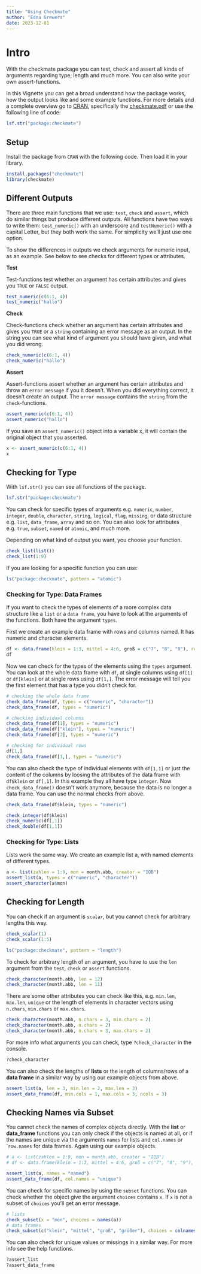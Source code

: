 ```yaml
---
title: "Using Checkmate"
author: "Edna Grewers"
date: 2023-12-01
---
```

# Intro

With the checkmate package you can test, check and assert all kinds of arguments regarding type, length and much more. You can also write your own assert-functions. 

In this Vignette you can get a broad understand how the package works, how the output looks like and some example functions. For more details and a complete overview go to [CRAN](https://cran.r-project.org/web/packages/checkmate/index.html), specifically the [checkmate.pdf](https://cran.r-project.org/web/packages/checkmate/checkmate.pdf) or use the following line of code:
```r
lsf.str("package:checkmate")
```


## Setup

Install the package from `CRAN` with the following code. Then load it in your library.

```r
install.packages("checkmate")
library(checkmate)
```

## Different Outputs

There are three main functions that we use: `test`, `check` and `assert`, which do similar things but produce different outputs. All functions have two ways to write them: `test_numeric()` with an underscore and `testNumeric()` with a capital Letter, but they both work the same. For simplicity we'll just use one option. 

To show the differences in outputs we check arguments for numeric input, as an example. See below to see checks for different types or attributes.

**Test**

Test-functions test whether an argument has certain attributes and gives you `TRUE` or `FALSE` output.

```r
test_numeric(c(6:1, 4))
test_numeric("hallo") 
```
**Check**

Check-functions check whether an argument has certain attributes and gives you `TRUE` or a `string` containing an error message as an output. In the string you can see what kind of argument you should have given, and what you did wrong. 

```r
check_numeric(c(6:1, 4))
check_numeric("hallo") 
```

**Assert**

Assert-functions assert whether an argument has certain attributes and throw an `error message` if you it doesn't. When you did everything correct, it doesn't create an output. The `error message` contains the `string` from the `check`-functions. 

```r
assert_numeric(c(6:1, 4))
assert_numeric("hallo")
```
If you save an `assert_numeric()` object into a variable x, it will contain the original object that you asserted. 

```r
x <- assert_numeric(c(6:1, 4))
x
```

## Checking for Type

With `lsf.str()` you can see all functions of the package. 

```r
lsf.str("package:checkmate")
```

You can check for specific types of arguments e.g. `numeric`, `number`, `integer`, `double`, `character`, `string`, `logical`, `flag`, `missing`, or data structure e.g. `list`, `data_frame`, `array` and so on. You can also look for attributes e.g. `true`, `subset`, `named` or `atomic`, and much more. 

Depending on what kind of output you want, you choose your function. 

```r
check_list(list())
check_list(1:9)
```

If you are looking for a specific function you can use: 

```r
ls("package:checkmate", pattern = "atomic") 
```
### Checking for Type: Data Frames

If you want to check the types of elements of a more complex data structure like a `list` or a `data frame`, you have to look at the arguments of the functions. Both have the argument `types`. 

First we create an example data frame with rows and columns named. It has numeric and character elements. 

```r
df <- data.frame(klein = 1:3, mittel = 4:6, groß = c("7", "8", "9"), row.names = c("A", "B", "C"))
df
```

Now we can check for the types of the elements using the `types` argument. You can look at the whole data frame with `df`, at single columns using `df[1]` or `df[klein]` or at single rows using `df[1,]`. The error message will tell you the first element that has a type you didn't check for. 

```r
# checking the whole data frame
check_data_frame(df, types = c("numeric", "character"))
check_data_frame(df, types = "numeric")

# checking individual columns
check_data_frame(df[1], types = "numeric")
check_data_frame(df["klein"], types = "numeric")
check_data_frame(df[3], types = "numeric")

# checking for individual rows
df[1,]
check_data_frame(df[1,], types = "numeric")

```
You can also check the type of individual elements with `df[1,1]` or just the content of the columns by loosing the attributes of the data frame with `df$klein` or `df[,1]`. In this example they all have type `integer`. Now `check_data_frame()` doesn't work anymore, because the data is no longer a data frame. You can use the normal checks from above. 

```r
check_data_frame(df$klein, types = "numeric")

check_integer(df$klein)
check_numeric(df[,1])
check_double(df[1,1])
```
### Checking for Type: Lists

Lists work the same way. We create an example list a, with named elements of different types. 

```r
a <- list(zahlen = 1:9, mon = month.abb, creator = "IQB")
assert_list(a, types = c("numeric", "character"))
assert_character(a$mon)
```


## Checking for Length

You can check if an argument is `scalar`, but you cannot check for arbitrary lengths this way. 

```r
check_scalar(1)
check_scalar(1:5)

ls("package:checkmate", pattern = "length")
```
To check for arbitrary length of an argument, you have to use the `len` argument from the `test`, `check` or `assert` functions.

```r
check_character(month.abb, len = 12)
check_character(month.abb, len = 11)
```
There are some other attributes you can check like this, e.g. `min.len`, `max.len`, `unique` or the length of elements in character vectors using `n.chars`, `min.chars` or `max.chars`. 

```r
check_character(month.abb, n.chars = 3, min.chars = 2)
check_character(month.abb, n.chars = 2)
check_character(month.abb, n.chars = 3, max.chars = 2)
```
For more info what arguments you can check, type `?check_character` in the console. 

```r
?check_character
```

You can also check the lengths of **lists** or the length of columns/rows of a **data frame** in a similar way by using our example objects from above. 

```r
assert_list(a, len = 3, min.len = 2, max.len = 3)
assert_data_frame(df, min.cols = 1, max.cols = 3, ncols = 3)
```

## Checking Names via Subset

You cannot check the names of complex objects directly. With the **list** or **data_frame** functions you can only check if the objects is named at all, or if the names are unique via the arguments ``names`` for lists and ``col.names`` or ``row.names` for data frames. Again using our example objects.
```r
# a <- list(zahlen = 1:9, mon = month.abb, creator = "IQB")
# df <- data.frame(klein = 1:3, mittel = 4:6, groß = c("7", "8", "9"), row.names = c("A", "B", "C"))

assert_list(a, names = "named")
assert_data_frame(df, col.names = "unique")
```

You can check for specific names by using the `subset` functions. You can check whether the object give the argument ``choices`` contains ``x``. If ``x`` is not a subset of ``choices`` you'll get an error message.

```r
# lists
check_subset(x = "mon", choices = names(a))
# data frames
check_subset(c("klein", "mittel", "groß", "größer"), choices = colnames(df))

```
You can also check for unique values or missings in a similar way. For more info see the help functions.
```r
?assert_list
?assert_data_frame
```

